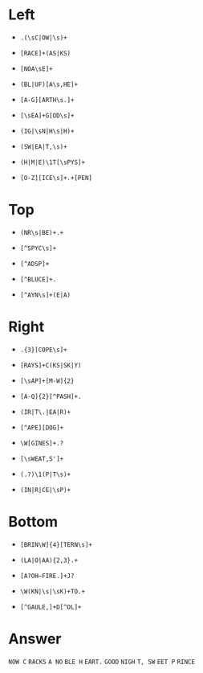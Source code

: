# Left
  
  * `.(\sC|OW|\s)+	`
  
  * `[RACE]+(AS|KS)`
  
  * `[NOA\sE]+`
  
  * `(BL|UF)[A\s,HE]+`
  
  * `[A-G][ARTH\s.]+`
  
  * `[\sEA]+G[OD\s]+`
  
  * `(IG|\sN|H\s|H)+`
  
  * `(SW|EA|T,\s)+`
  
  * `(H|M|E)\1T[\sPYS]+`
  
  * `[O-Z][ICE\s]+.+[PEN]`

  
# Top

  * `(NR\s|BE)+.+`
  
  * `[^SPYC\s]+`
  
  * `[^ADSP]+`
  
  * `[^BLUCE]+.`
  
  * `[^AYN\s]+(E|A)`
  
# Right

 * `.{3}[COPE\s]+`
  
  * `[RAYS]+C(KS|SK|Y)`
  
  * `[\sAP]+[M-W]{2}`
  
  * `[A-Q]{2}[^PASH]+.`
  
  * `(IR|T\.|EA|R)+`
  
  * `[^APE][DOG]+`
  
  * `\W[GINES]+.?`
  
  * `[\sWEAT,S']+`
  
  * `(.?)\1(P|T\s)+`
  
  * `(IN|R|CE|\sP)+`
  
  
# Bottom

  * `[BRIN\W]{4}[TERN\s]+`
  
  * `(LA|O|AA){2,3}.+`  
  
  * `[A?OH–FIRE.]+J?`
  
  * `\W(KN|\s|\sK)+TO.+`
  
  * `[^GAULE,]+D[^OL]+`

# Answer

`NOW C`
`RACKS`
` A NO`
`BLE H`
`EART.`
` GOOD`
` NIGH`
`T, SW`
`EET P`
`RINCE`











